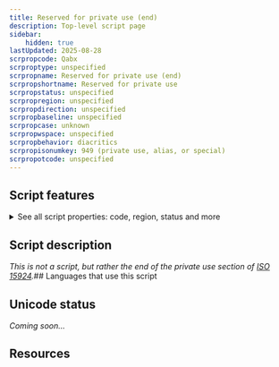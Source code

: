 ```yaml
---
title: Reserved for private use (end)
description: Top-level script page
sidebar:
    hidden: true
lastUpdated: 2025-08-28
scrpropcode: Qabx
scrproptype: unspecified
scrpropname: Reserved for private use (end)
scrpropshortname: Reserved for private use
scrpropstatus: unspecified
scrpropregion: unspecified
scrpropdirection: unspecified
scrpropbaseline: unspecified
scrpropcase: unknown
scrpropwspace: unspecified
scrpropbehavior: diacritics
scrpropisonumkey: 949 (private use, alias, or special)
scrpropotcode: unspecified
---
```



## Script features

<details>
<summary> See all script properties: code, region, status and more</summary>
<ScriptInfo />
</details>

## Script description

_This is not a script, but rather the end of the private use section of [ISO 15924](http://www.unicode.org/iso15924/)._## Languages that use this script

<WsList script='Qabx' wsMax='5' />

## Unicode status

_Coming soon..._

## Resources

<ScriptResources detailSummary='seemore' />

